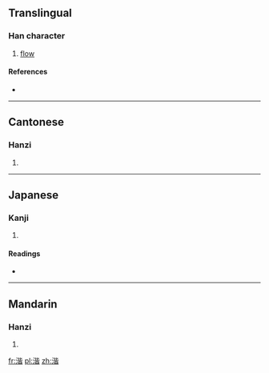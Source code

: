 ==Translingual==

===Han character===
{{Han char|rn=85|rad=水|as=09|sn=12|four=3116<sub>1</sub>|canj=水心心日 (EPPA)}}

# [[flow]]

====References====
* {{Han ref|kx=0637.190|dkj=17848|dj=1044.140|hdz=31672.080|uh=6E5D|ud=28253|bh=D9F4|bd=55796}}

----

==Cantonese==

===Hanzi===
{{yue-hanzi|jyut=|y=gaai1}}

# {{defn|lang=yue|sort=水09}}

----

==Japanese==

===Kanji===
{{ja-kanji|grade=|rs=水09}}

# {{defn|lang=ja|sort=水09}}

====Readings====
* {{ja-readings|on=[[かい]] (kai)|kun=[[ながれる]] (nagareru)}}

----

==Mandarin==

===Hanzi===
{{cmn-hanzi|pin=[[jiē]] ([[jie1]])|wg=chieh<sup>1</sup>}}

# {{defn|lang=cmn|sort=水09}}

[[fr:湝]]
[[pl:湝]]
[[zh:湝]]